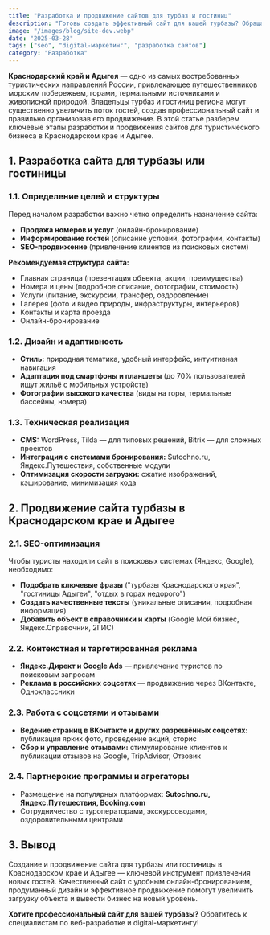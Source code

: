 ```yaml
---
title: "Разработка и продвижение сайтов для турбаз и гостиниц"
description: "Готовы создать эффективный сайт для вашей турбазы? Обращайтесь к профессионалам в веб-разработке и digital-маркетингу!"
image: "/images/blog/site-dev.webp"
date: "2025-03-28"
tags: ["seo", "digital-маркетинг", "разработка сайтов"]
category: "Разработка"
---
```


**Краснодарский край и Адыгея** — одно из самых востребованных туристических направлений России, привлекающее путешественников морским побережьем, горами, термальными источниками и живописной природой. Владельцы турбаз и гостиниц региона могут существенно увеличить поток гостей, создав профессиональный сайт и правильно организовав его продвижение. В этой статье разберем ключевые этапы разработки и продвижения сайтов для туристического бизнеса в Краснодарском крае и Адыгее.

## **1. Разработка сайта для турбазы или гостиницы**

### **1.1. Определение целей и структуры**

Перед началом разработки важно четко определить назначение сайта:

* **Продажа номеров и услуг** (онлайн-бронирование)
* **Информирование гостей** (описание условий, фотографии, контакты)
* **SEO-продвижение** (привлечение клиентов из поисковых систем)

**Рекомендуемая структура сайта:**

* Главная страница (презентация объекта, акции, преимущества)
* Номера и цены (подробное описание, фотографии, стоимость)
* Услуги (питание, экскурсии, трансфер, оздоровление)
* Галерея (фото и видео природы, инфраструктуры, интерьеров)
* Контакты и карта проезда
* Онлайн-бронирование

### **1.2. Дизайн и адаптивность**

* **Стиль:** природная тематика, удобный интерфейс, интуитивная навигация
* **Адаптация под смартфоны и планшеты** (до 70% пользователей ищут жильё с мобильных устройств)
* **Фотографии высокого качества** (виды на горы, термальные бассейны, номера)

### **1.3. Техническая реализация**

* **CMS:** WordPress, Tilda — для типовых решений, Bitrix — для сложных проектов
* **Интеграция с системами бронирования:** Sutochno.ru, Яндекс.Путешествия, собственные модули
* **Оптимизация скорости загрузки:** сжатие изображений, кэширование, минимизация кода

## **2. Продвижение сайта турбазы в Краснодарском крае и Адыгее**

### **2.1. SEO-оптимизация**

Чтобы туристы находили сайт в поисковых системах (Яндекс, Google), необходимо:

* **Подобрать ключевые фразы** ("турбазы Краснодарского края", "гостиницы Адыгеи", "отдых в горах недорого")
* **Создать качественные тексты** (уникальные описания, подробная информация)
* **Добавить объект в справочники и карты** (Google Мой бизнес, Яндекс.Справочник, 2ГИС)

### **2.2. Контекстная и таргетированная реклама**

* **Яндекс.Директ и Google Ads** — привлечение туристов по поисковым запросам
* **Реклама в российских соцсетях** — продвижение через ВКонтакте, Одноклассники

### **2.3. Работа с соцсетями и отзывами**

* **Ведение страниц в ВКонтакте и других разрешённых соцсетях:** публикация ярких фото, проведение акций, сторис
* **Сбор и управление отзывами:** стимулирование клиентов к публикации отзывов на Google, TripAdvisor, Отзовик

### **2.4. Партнерские программы и агрегаторы**

* Размещение на популярных платформах: **Sutochno.ru, Яндекс.Путешествия, Booking.com**
* Сотрудничество с туроператорами, экскурсоводами, оздоровительными центрами

## **3. Вывод**

Создание и продвижение сайта для турбазы или гостиницы в Краснодарском крае и Адыгее — ключевой инструмент привлечения новых гостей. Качественный сайт с удобным онлайн-бронированием, продуманный дизайн и эффективное продвижение помогут увеличить загрузку объекта и вывести бизнес на новый уровень.

**Хотите профессиональный сайт для вашей турбазы?** Обратитесь к специалистам по веб-разработке и digital-маркетингу!